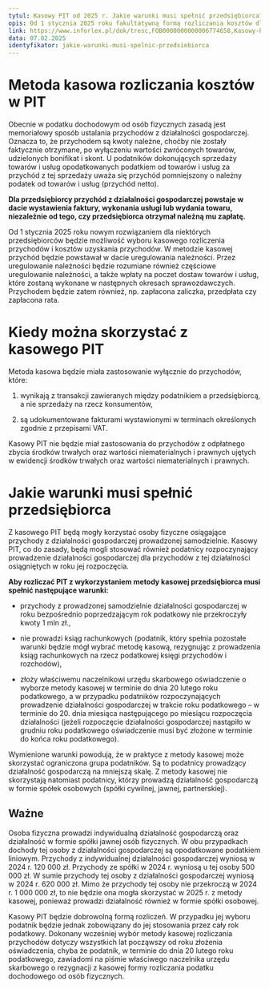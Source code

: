 ```yaml
---
tytul: Kasowy PIT od 2025 r. Jakie warunki musi spełnić przedsiębiorca?
opis: Od 1 stycznia 2025 roku fakultatywną formą rozliczania kosztów dla przedsiębiorców będzie metoda kasowa. Kasowy PIT będą mogli wybrać przedsiębiorcy, którzy wykonują działalność wyłącznie samodzielnie, jeżeli ich przychody z tej działalności w poprzednim roku podatkowym nie przekroczyły kwoty 1 mln zł. Jednym z warunków będzie także nieprowadzenie ksiąg rachunkowych.
link: https://www.inforlex.pl/dok/tresc,FOB0000000000006774658,Kasowy-PIT-od-2025-r-Jakie-warunki-musi-spelnic-przedsiebiorca.html
data: 07.02.2025
identyfikator: jakie-warunki-musi-spelnic-przedsiebiorca
---
```


# Metoda kasowa rozliczania kosztów w PIT

Obecnie w podatku dochodowym od osób fizycznych zasadą jest memoriałowy sposób ustalania przychodów z działalności gospodarczej. Oznacza to, że przychodem są kwoty należne, choćby nie zostały faktycznie otrzymane, po wyłączeniu wartości zwróconych towarów, udzielonych bonifikat i skont. U podatników dokonujących sprzedaży towarów i usług opodatkowanych podatkiem od towarów i usług za przychód z tej sprzedaży uważa się przychód pomniejszony o należny podatek od towarów i usług (przychód netto).

**Dla przedsiębiorcy przychód z działalności gospodarczej powstaje w dacie wystawienia faktury, wykonania usługi lub wydania towaru, niezależnie od tego, czy przedsiębiorca otrzymał należną mu zapłatę.**

Od 1 stycznia 2025 roku nowym rozwiązaniem dla niektórych przedsiębiorców będzie możliwość wyboru kasowego rozliczenia przychodów i kosztów uzyskania przychodów. W metodzie kasowej przychód będzie powstawał w dacie uregulowania należności. Przez uregulowanie należności będzie rozumiane również częściowe uregulowanie należności, a także wpłaty na poczet dostaw towarów i usług, które zostaną wykonane w następnych okresach sprawozdawczych. Przychodem będzie zatem również, np. zapłacona zaliczka, przedpłata czy zapłacona rata.

# Kiedy można skorzystać z kasowego PIT

Metoda kasowa będzie miała zastosowanie wyłącznie do przychodów, które:

1. wynikają z transakcji zawieranych między podatnikiem a przedsiębiorcą, a nie sprzedaży na rzecz konsumentów,

2. są udokumentowane fakturami wystawionymi w terminach określonych zgodnie z przepisami VAT.

Kasowy PIT nie będzie miał zastosowania do przychodów z odpłatnego zbycia środków trwałych oraz wartości niematerialnych i prawnych ujętych w ewidencji środków trwałych oraz wartości niematerialnych i prawnych.

# Jakie warunki musi spełnić przedsiębiorca

Z kasowego PIT będą mogły korzystać osoby fizyczne osiągające przychody z działalności gospodarczej prowadzonej samodzielnie. Kasowy PIT, co do zasady, będą mogli stosować również podatnicy rozpoczynający prowadzenie działalności gospodarczej dla przychodów z tej działalności osiągniętych w roku jej rozpoczęcia.


**Aby rozliczać PIT z wykorzystaniem metody kasowej przedsiębiorca musi spełnić następujące warunki:**

- przychody z prowadzonej samodzielnie działalności gospodarczej w roku bezpośrednio poprzedzającym rok podatkowy nie przekroczyły kwoty 1 mln zł.,

- nie prowadzi ksiąg rachunkowych (podatnik, który spełnia pozostałe warunki będzie mógł wybrać metodę kasową, rezygnując z prowadzenia ksiąg rachunkowych na rzecz podatkowej księgi przychodów i rozchodów),

- złoży właściwemu naczelnikowi urzędu skarbowego oświadczenie o wyborze metody kasowej w terminie do dnia 20 lutego roku podatkowego, a w przypadku podatników rozpoczynających prowadzenie działalności gospodarczej w trakcie roku podatkowego – w terminie do 20. dnia miesiąca następującego po miesiącu rozpoczęcia działalności (jeżeli rozpoczęcie działalności gospodarczej nastąpiło w grudniu roku podatkowego oświadczenie musi być złożone w terminie do końca roku podatkowego).

Wymienione warunki powodują, że w praktyce z metody kasowej może skorzystać ograniczona grupa podatników. Są to podatnicy prowadzący działalność gospodarczą na mniejszą skalę. Z metody kasowej nie skorzystają natomiast podatnicy, którzy prowadzą działalność gospodarczą w formie spółek osobowych (spółki cywilnej, jawnej, partnerskiej).

## Ważne

Osoba fizyczna prowadzi indywidualną działalność gospodarczą oraz działalność w formie spółki jawnej osób fizycznych. W obu przypadkach dochody tej osoby z działalności gospodarczej są opodatkowane podatkiem liniowym. Przychody z indywidualnej działalności gospodarczej wyniosą w 2024 r. 120 000 zł. Przychody ze spółki w 2024 r. wyniosą u tej osoby 500 000 zł. W sumie przychody tej osoby z działalności gospodarczej wyniosą w 2024 r. 620 000 zł. Mimo że przychody tej osoby nie przekroczą w 2024 r. 1 000 000 zł, to nie będzie ona mogła skorzystać w 2025 r. z metody kasowej, ponieważ prowadzi działalność również w formie spółki osobowej.


Kasowy PIT będzie dobrowolną formą rozliczeń. W przypadku jej wyboru podatnik będzie jednak zobowiązany do jej stosowania przez cały rok podatkowy. Dokonany wcześniej wybór metody kasowej rozliczania przychodów dotyczy wszystkich lat począwszy od roku złożenia oświadczenia, chyba że podatnik, w terminie do dnia 20 lutego roku podatkowego, zawiadomi na piśmie właściwego naczelnika urzędu skarbowego o rezygnacji z kasowej formy rozliczania podatku dochodowego od osób fizycznych.